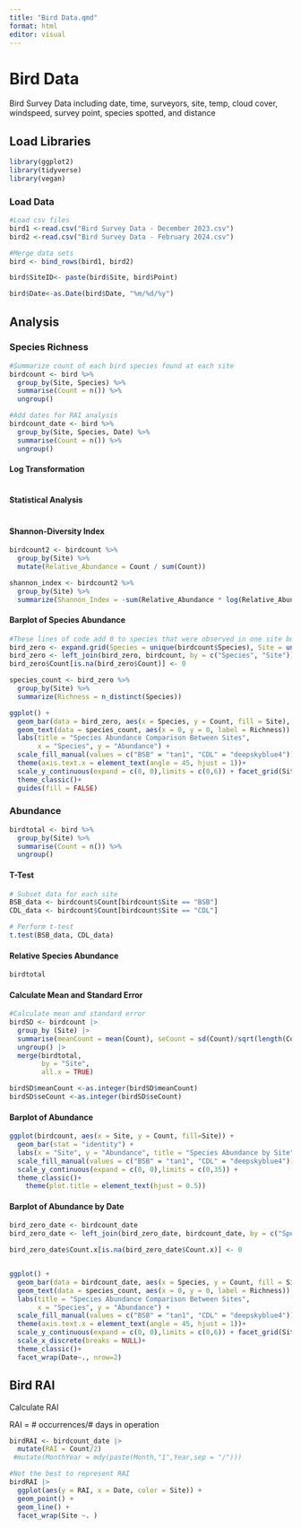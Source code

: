 ```yaml
---
title: "Bird Data.qmd"
format: html
editor: visual
---
```


# Bird Data

Bird Survey Data including date, time, surveyors, site, temp, cloud cover, windspeed, survey point, species spotted, and distance

## Load Libraries

```r
library(ggplot2)
library(tidyverse)
library(vegan)
```

### Load Data

```r
#Load csv files
bird1 <-read.csv("Bird Survey Data - December 2023.csv")
bird2 <-read.csv("Bird Survey Data - February 2024.csv")
```

```r
#Merge data sets
bird <- bind_rows(bird1, bird2) 

bird$SiteID<- paste(bird$Site, bird$Point)

bird$Date<-as.Date(bird$Date, "%m/%d/%y")

```

## Analysis

### Species Richness

```r
#Summarize count of each bird species found at each site
birdcount <- bird %>%
  group_by(Site, Species) %>%
  summarise(Count = n()) %>%
  ungroup()

#Add dates for RAI analysis
birdcount_date <- bird %>%
  group_by(Site, Species, Date) %>%
  summarise(Count = n()) %>%
  ungroup()


```

#### Log Transformation

```r

```

#### Statistical Analysis

```r

```

#### Shannon-Diversity Index

```r
birdcount2 <- birdcount %>%
  group_by(Site) %>%
  mutate(Relative_Abundance = Count / sum(Count))

shannon_index <- birdcount2 %>%
  group_by(Site) %>%
  summarize(Shannon_Index = -sum(Relative_Abundance * log(Relative_Abundance)))
```

#### Barplot of Species Abundance

```r
#These lines of code add 0 to species that were observed in one site but not the other
bird_zero <- expand.grid(Species = unique(birdcount$Species), Site = unique(birdcount$Site))
bird_zero <- left_join(bird_zero, birdcount, by = c("Species", "Site"))
bird_zero$Count[is.na(bird_zero$Count)] <- 0

species_count <- bird_zero %>%
  group_by(Site) %>%
  summarize(Richness = n_distinct(Species))

ggplot() +
  geom_bar(data = bird_zero, aes(x = Species, y = Count, fill = Site), stat = "identity", position = "dodge", color = "black") +
  geom_text(data = species_count, aes(x = 0, y = 0, label = Richness)) +
  labs(title = "Species Abundance Comparison Between Sites",
       x = "Species", y = "Abundance") +
  scale_fill_manual(values = c("BSB" = "tan1", "CDL" = "deepskyblue4")) +
  theme(axis.text.x = element_text(angle = 45, hjust = 1))+
  scale_y_continuous(expand = c(0, 0),limits = c(0,6)) + facet_grid(Site~.)+
  theme_classic()+
  guides(fill = FALSE)
```

### Abundance

```r
birdtotal <- bird %>%
  group_by(Site) %>%
  summarise(Count = n()) %>%
  ungroup()
```

#### T-Test

```r
# Subset data for each site
BSB_data <- birdcount$Count[birdcount$Site == "BSB"]
CDL_data <- birdcount$Count[birdcount$Site == "CDL"]

# Perform t-test
t.test(BSB_data, CDL_data)
```

#### Relative Species Abundance

```r
birdtotal
```

#### Calculate Mean and Standard Error

```r
#Calculate mean and standard error
birdSD <- birdcount |> 
  group_by (Site) |>  
  summarise(meanCount = mean(Count), seCount = sd(Count)/sqrt(length(Count))) |>  
  ungroup() |> 
  merge(birdtotal,
        by = "Site",
        all.x = TRUE)

birdSD$meanCount <-as.integer(birdSD$meanCount)
birdSD$seCount <-as.integer(birdSD$seCount)

```

#### Barplot of Abundance

```r
ggplot(birdcount, aes(x = Site, y = Count, fill=Site)) +
  geom_bar(stat = "identity") +
  labs(x = "Site", y = "Abundance", title = "Species Abundance by Site") +
  scale_fill_manual(values = c("BSB" = "tan1", "CDL" = "deepskyblue4"))+
  scale_y_continuous(expand = c(0, 0),limits = c(0,35)) +
  theme_classic()+
    theme(plot.title = element_text(hjust = 0.5))

```

#### Barplot of Abundance by Date

```r
bird_zero_date <- birdcount_date
bird_zero_date <- left_join(bird_zero_date, birdcount_date, by = c("Species", "Site", "Date"))

bird_zero_date$Count.x[is.na(bird_zero_date$Count.x)] <- 0


ggplot() +
  geom_bar(data = birdcount_date, aes(x = Species, y = Count, fill = Site), stat = "identity", position = "dodge", color = "black") +
  geom_text(data = species_count, aes(x = 0, y = 0, label = Richness)) +
  labs(title = "Species Abundance Comparison Between Sites",
       x = "Species", y = "Abundance") +
  scale_fill_manual(values = c("BSB" = "tan1", "CDL" = "deepskyblue4")) +
  theme(axis.text.x = element_text(angle = 45, hjust = 1))+
  scale_y_continuous(expand = c(0, 0),limits = c(0,6)) + facet_grid(Site~.)+
  scale_x_discrete(breaks = NULL)+
  theme_classic()+ 
  facet_wrap(Date~., nrow=2)
```

## **Bird RAI**

Calculate RAI

RAI = \# occurrences/# days in operation

```r
birdRAI <- birdcount_date |> 
  mutate(RAI = Count/2)
 #mutate(MonthYear = mdy(paste(Month,"1",Year,sep = "/"))) 
```

```r
#Not the best to represent RAI
birdRAI |> 
  ggplot(aes(y = RAI, x = Date, color = Site)) + 
  geom_point() + 
  geom_line() + 
  facet_wrap(Site ~. )
```
